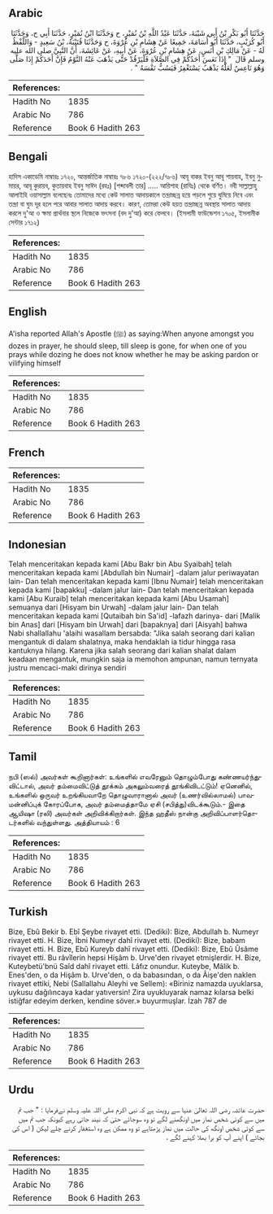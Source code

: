 ## Arabic


<div dir="rtl" lang="ar" style={{fontSize:'larger',backgroundColor:'#f8f9fa',padding:20}}>
حَدَّثَنَا أَبُو بَكْرِ بْنُ أَبِي شَيْبَةَ، حَدَّثَنَا عَبْدُ اللَّهِ بْنُ نُمَيْرٍ، ح وَحَدَّثَنَا ابْنُ نُمَيْرٍ، حَدَّثَنَا أَبِي ح، وَحَدَّثَنَا أَبُو كُرَيْبٍ، حَدَّثَنَا أَبُو أُسَامَةَ، جَمِيعًا عَنْ هِشَامِ بْنِ عُرْوَةَ، ح وَحَدَّثَنَا قُتَيْبَةُ، بْنُ سَعِيدٍ - وَاللَّفْظُ لَهُ - عَنْ مَالِكِ بْنِ أَنَسٍ، عَنْ هِشَامِ بْنِ عُرْوَةَ، عَنْ أَبِيهِ، عَنْ عَائِشَةَ، أَنَّ النَّبِيَّ صلى الله عليه وسلم قَالَ ‏ "‏ إِذَا نَعَسَ أَحَدُكُمْ فِي الصَّلاَةِ فَلْيَرْقُدْ حَتَّى يَذْهَبَ عَنْهُ النَّوْمُ فَإِنَّ أَحَدَكُمْ إِذَا صَلَّى وَهُوَ نَاعِسٌ لَعَلَّهُ يَذْهَبُ يَسْتَغْفِرُ فَيَسُبُّ نَفْسَهُ ‏"‏ ‏.‏
</div>
<div style={{backgroundColor:'#f8f9fa',padding:20, marginBottom: 10}}><table> <thead> <tr> <th>References:</th> <th></th> </tr> </thead> <tbody><tr><td>Hadith No</td><td>1835</td></tr><tr><td>Arabic No</td><td>786</td></tr><tr><td>Reference</td><td>Book 6 Hadith 263</td></tr></tbody></table></div>

## Bengali


<div dir="ltr" lang="bn" style={{fontSize:'larger',backgroundColor:'#f8f9fa',padding:20}}>
হাদিস একাডেমি নাম্বারঃ ১৭২০, আন্তর্জাতিক নাম্বারঃ ৭৮৬ ১৭২০-(২২২/৭৮৬) আবূ বাকর ইবনু আবূ শায়বাহ, ইবনু নুমায়র, আবূ কুরায়ব, কুতায়বাহ ইবনু সাঈদ (রহঃ) [শব্দাবলী তার] ..... আয়িশাহ (রাযিঃ) থেকে বর্ণিত। নবী সাল্লাল্লাহু আলাইহি ওয়াসাল্লাম বলেছেনঃ তোমাদের মধ্যে কেউ সালাত আদায়কালে তন্দ্রাচ্ছন্ন হয়ে পড়লে শুয়ে ঘুমিয়ে নিবে এবং তন্দ্রা বা ঘুম দূর হলে পরে আবার সালাত আদায় করবে। কারণ, তোমরা কেউ হয়ত তন্দ্রাচ্ছন্ন অবস্থায় সালাত আদায় করলে দু'আ ও ক্ষমা প্রার্থনার স্থলে নিজেকে ভৎসনা (বদ দু'আ) করে ফেলবে। (ইসলামী ফাউন্ডেশন ১৭০৫, ইসলামীক সেন্টার ১৭১২)
</div>
<div style={{backgroundColor:'#f8f9fa',padding:20, marginBottom: 10}}><table> <thead> <tr> <th>References:</th> <th></th> </tr> </thead> <tbody><tr><td>Hadith No</td><td>1835</td></tr><tr><td>Arabic No</td><td>786</td></tr><tr><td>Reference</td><td>Book 6 Hadith 263</td></tr></tbody></table></div>

## English


<div dir="ltr" lang="en" style={{fontSize:'larger',backgroundColor:'#f8f9fa',padding:20}}>
A'isha reported Allah's Apostle (ﷺ) as saying:When anyone amongst you dozes in prayer, he should sleep, till sleep is gone, for when one of you prays while dozing he does not know whether he may be asking pardon or vilifying himself
</div>
<div style={{backgroundColor:'#f8f9fa',padding:20, marginBottom: 10}}><table> <thead> <tr> <th>References:</th> <th></th> </tr> </thead> <tbody><tr><td>Hadith No</td><td>1835</td></tr><tr><td>Arabic No</td><td>786</td></tr><tr><td>Reference</td><td>Book 6 Hadith 263</td></tr></tbody></table></div>

## French


<div dir="ltr" lang="fr" style={{fontSize:'larger',backgroundColor:'#f8f9fa',padding:20}}>

</div>
<div style={{backgroundColor:'#f8f9fa',padding:20, marginBottom: 10}}><table> <thead> <tr> <th>References:</th> <th></th> </tr> </thead> <tbody><tr><td>Hadith No</td><td>1835</td></tr><tr><td>Arabic No</td><td>786</td></tr><tr><td>Reference</td><td>Book 6 Hadith 263</td></tr></tbody></table></div>

## Indonesian


<div dir="ltr" lang="id" style={{fontSize:'larger',backgroundColor:'#f8f9fa',padding:20}}>
Telah menceritakan kepada kami [Abu Bakr bin Abu Syaibah] telah menceritakan kepada kami [Abdullah bin Numair] -dalam jalur periwayatan lain- Dan telah menceritakan kepada kami [Ibnu Numair] telah menceritakan kepada kami [bapakku] -dalam jalur lain- Dan telah menceritakan kepada kami [Abu Kuraib] telah menceritakan kepada kami [Abu Usamah] semuanya dari [Hisyam bin Urwah] -dalam jalur lain- Dan telah menceritakan kepada kami [Qutaibah bin Sa'id] -lafazh darinya- dari [Malik bin Anas] dari [Hisyam bin Urwah] dari [bapaknya] dari [Aisyah] bahwa Nabi shallallahu 'alaihi wasallam bersabda: "Jika salah seorang dari kalian mengantuk di dalam shalatnya, maka hendaklah ia tidur hingga rasa kantuknya hilang. Karena jika salah seorang dari kalian shalat dalam keadaan mengantuk, mungkin saja ia memohon ampunan, namun ternyata justru mencaci-maki dirinya sendiri
</div>
<div style={{backgroundColor:'#f8f9fa',padding:20, marginBottom: 10}}><table> <thead> <tr> <th>References:</th> <th></th> </tr> </thead> <tbody><tr><td>Hadith No</td><td>1835</td></tr><tr><td>Arabic No</td><td>786</td></tr><tr><td>Reference</td><td>Book 6 Hadith 263</td></tr></tbody></table></div>

## Tamil


<div dir="ltr" lang="ta" style={{fontSize:'larger',backgroundColor:'#f8f9fa',padding:20}}>
நபி (ஸல்) அவர்கள் கூறினார்கள்: உங்களில் எவரேனும் தொழும்போது கண்ணயர்ந்துவிட்டால், அவர் தம்மைவிட்டுத் தூக்கம் அகலும்வரைத் தூங்கிவிடட்டும்! ஏனெனில், உங்களில் ஒருவர் உறங்கியவாறே தொழுவாரானால் அவர் (உணர்வில்லாமல்) பாவமன்னிப்புக் கோரப்போக, அவர் தம்மைத்தாமே ஏசி (சபித்து)விடக்கூடும்.- இதை ஆயிஷா (ரலி) அவர்கள் அறிவிக்கிறார்கள். இந்த ஹதீஸ் நான்கு அறிவிப்பாளர்தொடர்களில் வந்துள்ளது. அத்தியாயம் : 6
</div>
<div style={{backgroundColor:'#f8f9fa',padding:20, marginBottom: 10}}><table> <thead> <tr> <th>References:</th> <th></th> </tr> </thead> <tbody><tr><td>Hadith No</td><td>1835</td></tr><tr><td>Arabic No</td><td>786</td></tr><tr><td>Reference</td><td>Book 6 Hadith 263</td></tr></tbody></table></div>

## Turkish


<div dir="ltr" lang="tr" style={{fontSize:'larger',backgroundColor:'#f8f9fa',padding:20}}>
Bize, Ebû Bekir b. Ebî Şeybe rivayet etti. (Dediki): Bize, Abdullah b. Numeyr rivayet etti. H. Bize, İbni Numeyr dahî rivayet etti. (Dediki): Bize, babam rivayet etti. H. Bize, Ebû Kureyb dahî rivayet etti. (Dediki): Bize, Ebû Ûsâme rivayet etti. Bu râvîlerin hepsi Hişâm b. Urve'den rivayet etmişlerdir. H. Bize, Kuteybetü'bnü Saîd dahî rivayet etti. Lâfız onundur. Kuteybe, Mâlik b. Enes'den, o da Hişâm b. Urve'den, o da babasından, o da Âişe'den naklen rivayet ettiki, Nebi (Sallallahu Aleyhi ve Sellem): «Biriniz namazda uyuklarsa, uykusu dağılıncaya kadar yatıversin! Zira uyukluyarak namaz kılarsa belki istiğfar edeyim derken, kendine söver.» buyurmuşlar. İzah 787 de
</div>
<div style={{backgroundColor:'#f8f9fa',padding:20, marginBottom: 10}}><table> <thead> <tr> <th>References:</th> <th></th> </tr> </thead> <tbody><tr><td>Hadith No</td><td>1835</td></tr><tr><td>Arabic No</td><td>786</td></tr><tr><td>Reference</td><td>Book 6 Hadith 263</td></tr></tbody></table></div>

## Urdu


<div dir="rtl" lang="ur" style={{fontSize:'larger',backgroundColor:'#f8f9fa',padding:20}}>
حضرت عائشہ رضی اللہ تعالیٰ عنہا سے رویت ہے کہ نبی اکرم صلی اللہ علیہ وسلم نےفرمایا : " جب تم میں سے کوئی شخص نماز میں اونگھنے لگے تو وہ سوجائے حتیٰ کہ نیند جاتی رہے کیونکہ جب تم میں سے کوئی شخص اونگھ کی حالت میں نماز پڑھتاہے تو وہ ممکن ہے وہ استغفار کرنے چلے لیکن ( اس کی بجائے ) اپنے آپ کو برا بھلا کہنے لگے ،
</div>
<div style={{backgroundColor:'#f8f9fa',padding:20, marginBottom: 10}}><table> <thead> <tr> <th>References:</th> <th></th> </tr> </thead> <tbody><tr><td>Hadith No</td><td>1835</td></tr><tr><td>Arabic No</td><td>786</td></tr><tr><td>Reference</td><td>Book 6 Hadith 263</td></tr></tbody></table></div>
